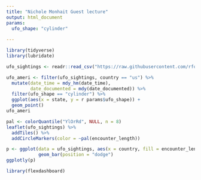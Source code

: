 ```yaml
---
title: "Nichole Monhait Guest lecture"
output: html_document
params:
  ufo_shape: "cylinder"
  
---
```

```r
library(tidyverse)
library(lubridate)
```

```r
ufo_sightings <- readr::read_csv("https://raw.githubusercontent.com/rfordatascience/tidytuesday/master/data/2019/2019-06-25/ufo_sightings.csv")

ufo_ameri <- filter(ufo_sightings, country == "us") %>% 
  mutate(date_time = mdy_hm(date_time),
         date_documented = mdy(date_documented)) %>% 
  filter(ufo_shape == "cylinder") %>% 
  ggplot(aes(x = state, y = r params$ufo_shape)) +
  geom_point()
ufo_ameri
```

```r
pal <- colorQuantile("YlOrRd", NULL, n = 8)
leaflet(ufo_sightings) %>% 
  addTiles() %>%
  addCircleMarkers(color = ~pal(encounter_length))
```

```r
p <- ggplot(data = ufo_sightings, aes(x = country, fill = encounter_length)) +
            geom_bar(position = "dodge")
ggplotly(p)
```

```r
library(flexdashboard)
```

